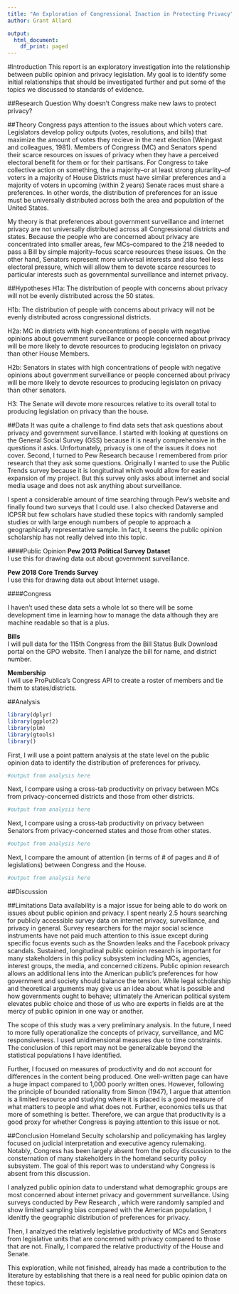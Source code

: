 ```yaml
---
title: "An Exploration of Congressional Inaction in Protecting Privacy"  
author: Grant Allard

output:
  html_document:
    df_print: paged
---
```


#Introduction
This report is an exploratory investigation into the relationship between public opinion and privacy legislation. My goal is to identify some initial relationships that should be investigated further and put some of the topics we discussed to standards of evidence. 


##Research Question
Why doesn't Congress make new laws to protect privacy? 


##Theory 
Congress pays attention to the issues about which voters care. Legislators develop policy outputs (votes, resolutions, and bills) that maximize the amount of votes they recieve in the next election (Weingast and colleagues, 1981). Members of Congress (MC) and Senators spend their scarce resources on issues of privacy when they have a perceived electoral benefit for them or for their partisans. For Congress to take collective action on something, the a majority--or at least strong plurarlity--of voters in a majority of House Districts must have similar preferences and a majority of voters in upcoming (within 2 years) Senate races must share a preferences. In other words, the distribution of preferences for an issue must be universally distributed across both the area and population of the United States. 

My theory is that preferences about government surveillance and internet privacy are not universally distributed across all Congressional districts and states. Because the people who are concerned about privacy are concentrated into smaller areas, few MCs--compared to the 218 needed to pass a Bill by simple majority--focus scarce resources these issues. On the other hand, Senators represent more universal interests and also feel less electoral pressure, which will allow them to devote scarce resources to particular interests such as governmental surveillance and internet privacy. 



##Hypotheses 
H1a:  The distribution of people with concerns about privacy will not be evenly distributed across the 50 states. 

H1b:  The distribution of people with concerns about privacy will not be evenly distributed across congressional districts. 

H2a: MC in districts with high concentrations of people with negative opinions about government surveillance or people concerned about privacy will be more likely to devote resources to producing legislaton on privacy than other House Members.

H2b: Senators in states with high concentrations of people with negative opinions about government surveillance or people concerned about privacy will be more likely to devote resources to producing legislaton on privacy than other senators. 

H3: The Senate will devote more resources relative to its overall total to producing legislation on privacy than the house. 

##Data
It was quite a challenge to find data sets that ask questions about privacy and government surveillance. I started with looking at questions on the General Social Survey (GSS) because it is nearly comprehensive in the questions it asks. Unfortunately, privacy is one of the issues it does not cover. Second, I turned to Pew Research because I remembered from prior research that they ask some questions. Originally I wanted to use the Public Trends survey because it is longitudinal which would allow for easier expansion of my project.  But this survey only asks about internet and social media usage and does not ask anything about surveillance. 

I spent a considerable amount of time searching through Pew's website and finally found two surveys that I could use. I also checked Dataverse and ICPSR but few scholars have studied these topics with randomly sampled studies or with large enough numbers of people to approach a geographically representative sample. In fact, it seems the public opinion scholarship has not really delved into this topic. 


####Public Opinion
**Pew 2013 Political Survey Dataset**  
I use this for drawing data out about government surveillance. 

**Pew 2018 Core Trends Survey**  
I use this for drawing data out about Internet usage. 

####Congress

I haven't used these data sets a whole lot so there will be some development time in learning how to manage the data although they are machine readable so that is a plus. 

**Bills  **  
I will pull data for the 115th Congress from the Bill Status Bulk Download portal on the GPO website. Then I analyze the bill for name, and district number. 

**Membership  **  
I will use ProPublica's Congress API to create a roster of members and tie them to states/districts. 


##Analysis 
```r
library(dplyr)
library(ggplot2)
library(plm)
library(gtools)
library()
```

First, I will use a point pattern analysis at the state level on the public opinion data to identify the distribution of preferences for privacy. 

```r
#output from analysis here
```

Next, I compare using a cross-tab productivity on privacy between MCs from privacy-concerned districts and those from other districts. 

```r
#output from analysis here
```

Next, I compare using a cross-tab productivity on privacy between Senators from privacy-concerned states and those from other states.  

```r
#output from analysis here
```

Next, I compare the amount of attention (in terms of # of pages and # of legislations) between Congress and the House.

```r
#output from analysis here
```


##Discussion



##Limitations
Data availability is a major issue for being able to do work on issues about public opinion and privacy. I spent nearly 2.5 hours searching for publicly accessible survey data on internet privacy, surveillance, and privacy in general. Survey researchers for the major social science instruments have not paid much attention to this issue except during specific focus events such as the Snowden leaks and the Facebook privacy scandals. Sustained, longitudinal public opinion research is important for many stakeholders in this policy subsystem including MCs, agencies, interest groups, the media, and concerned citizens. Public opinion research allows an additional lens into the American public's preferences for how government and society should balance the tension. While legal scholarship and theoretical arguments may give us an idea about what is possible and how governments ought to behave; ultimately the American political system elevates public choice and those of us who are experts in fields are at the mercy of public opinion in one way or another. 

The scope of this study was a very preliminary analysis. In the future, I need to more fully operationalize the concepts of privacy, surveillance, and MC responsiveness. I used unidimensional measures due to time constraints. The conclusion of this report may not be generalizable beyond the statistical populations I have identified. 

Further, I focused on measures of productivity and do not account for differences in the content being produced. One well-written page can have a huge impact compared to 1,000 poorly written ones. However, following the principle of bounded rationality from Simon (1947), I argue that attention is a limited resource and studying where it is placed is a good measure of what matters to people and what does not. Further, economics tells us that more of something is better. Therefore, we can argue that productivity is a good proxy for whether Congress is paying attention to this issue or not.  

##Conclusion
Homeland Secuity scholarship and policymaking has largley focused on judicial interpretation and executive agency rulemaking. Notably, Congress has been largely absent from the policy discussion to the consternation of many stakeholders in the homeland security policy subsystem. The goal of this report was to understand why Congress is absent from this discussion. 

I analyzed public opinion data to understand what demographic groups are most concerned about internet privacy and government surveillance. Using surveys conducted by Pew Research , which were randomly sampled and show limited sampling bias compared with the American population, I idenitfy the geographic distribution of preferences for privacy.

Then, I analzyed the relatively legislative productivity of MCs and Senators from legislative units that are concerned with privacy compared to those that are not. 
Finally, I compared the relative productivity of the House and Senate. 

This exploration, while not finished, already has made a contribution to the literature by establishing that there is a real need for public opinion data on these topics. 
